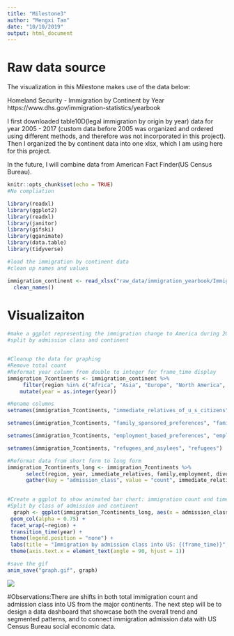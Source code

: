 ```yaml
---
title: "Milestone3"
author: "Mengxi Tan"
date: "10/10/2019"
output: html_document
---
```


# Raw data source
The visualization in this Milestone makes use of the data below:

Homeland Security - Immigration by Continent by Year
https://www.dhs.gov/immigration-statistics/yearbook

I first downloaded table10D(legal immigration by origin by year) data for year 2005 - 2017 (custom data before 2005 was organized and ordered using different methods, and therefore was not incorporated in this project). Then I organized the by continent data into one xlsx, which I am using here for this project.

In the future, I will combine data from American Fact Finder(US Census Bureau).

```r
knitr::opts_chunk$set(echo = TRUE)
#No compliation

library(readxl)
library(ggplot2)
library(readxl)
library(janitor)
library(gifski)
library(gganimate)
library(data.table)
library(tidyverse)

#load the immigration by continent data
#clean up names and values

immigration_continent <- read_xlsx("raw_data/immigration_yearbook/Immigration_ByContinent.xlsx") %>%
  clean_names()

```

# Visualizaiton
```r
#make a ggplot representing the immigration change to America during 2005 - 2017
#split by admission class and continent


#Cleanup the data for graphing
#Remove total count
#Reformat year column from double to integer for frame_time display
immigration_7continents <- immigration_continent %>%
     filter(region %in% c("Africa", "Asia", "Europe", "North America", "Oceania", "South America")) %>%
    mutate(year = as.integer(year))

#Rename columns
setnames(immigration_7continents, "immediate_relatives_of_u_s_citizens", "immediate_relatives")

setnames(immigration_7continents, "family_sponsored_preferences", "family")

setnames(immigration_7continents, "employment_based_preferences", "employment")

setnames(immigration_7continents, "refugees_and_asylees", "refugees")

#Reformat data from short form to long form
immigration_7continents_long <- immigration_7continents %>%
      select(region, year, immediate_relatives, family,employment, diversity, refugees, other) %>%
      gather(key = "admission_class", value = "count", immediate_relatives: other)
          

#Create a ggplot to show animated bar chart: immigration count and time transition
#Split by class of admission and continent
  graph <- ggplot(immigration_7continents_long, aes(x = admission_class, y = count, color = admission_class, fill = admission_class)) +
 geom_col(alpha = 0.75) +
 facet_wrap(~region) +
 transition_time(year) +
 theme(legend.position = "none") +
 labs(title = "Immigration by admission class into US: {(frame_time)}",subtitle = "Separated by continent", y = "Admitted Immigrants", x = "Class of Admission, by continent" ) +
 theme(axis.text.x = element_text(angle = 90, hjust = 1)) 

#save the gif 
anim_save("graph.gif", graph)
```

<!--render the gif image-->
![](goo.gif)

#Observations:There are shifts in both total immigration count and admission class into US from the major continents. The next step will be to design a data dashboard that showcase both the overall trend and segmented patterns, and to connect immigration admission data with US Census Bureau social economic data. 








